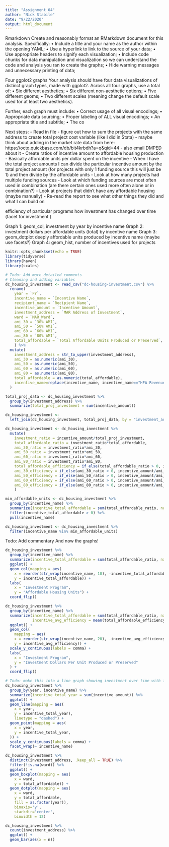 ```yaml
---
title: "Assignment 04"
author: "Nick Stabile"
date: "9/22/2020"
output: html_document
---
```

Rmarkdown
Create and reasonably format an RMarkdown document for this analysis. Specifically:
• Include a title and your name as the author within the opening YAML;
• Use a hyperlink to link to the source of your data;
• Use appropriate headers to signify each visualization;
• Include code chunks for data manipulation and visualization so we can understand the code and analysis
you ran to create the graphs;
• Hide warning messages and unnecessary printing of data;

Four ggplot2 graphs
Your analysis should have four data visualizations of distinct graph types, made with ggplot2. Across all four graphs, use a total of:
• Six different aesthetics;
• Six different non-aesthetic options;
• Five different geoms;
• Two different scales (meaning change the default scale used for at least two aesthetics).

Further, each graph must include:
• Correct usage of all visual encodings;
• Appropriate data sourcing;
• Proper labeling of ALL visual encodings;
• An appropriate title and subtitle;
• The co

Next steps:
- Read in file
- figure out how to sum the projects with the same address to create total project cost variable (like I did in Stata)
- maybe think about adding in the market rate data from here: https://octo.quickbase.com/db/bit4krbdh?a=q&qid=44
  - also email DMPED about it
- Create ratios of incentive amount to affordable housing production
  - Basically affordable units per dollar spent on the incentive
  - When I have the total project amounts I can divide the particular incentive amount by the total     project amount (for projects with only 1 funding source this will just be 1) and then divide by the affordable units 
- Look at how many projects had multiple funding sources
- Look at which funding sources are most often used in combination (are there certain ones used more often alone or in combination?)
- Look at projects that didn't have any affordable housing (maybe manually)
- Re-read the report to see what other things they did and what I can build on

efficiency of particular programs
how investment has changed over time (facet for investment )


Graph 1: geom_col, investment by year by incentive name
Graph 2: investment dollars per affordable units (total) by incentive name
Graph 3: geom_dotplot deeply affordable units produced by incentive name (maybe use facets?)
Graph 4: geom_hist, number of incentives used for projects


```r
knitr::opts_chunk$set(echo = TRUE)
library(tidyverse)
library(haven)
library(scales)
```

```r

# Todo: Add more detailed comments
# Cleaning and adding variables 
dc_housing_investment <- read_csv("dc-housing-investment.csv") %>% 
  rename(
    year = `FY`,
    incentive_name = `Incentive Name`,
    recipient_name = `Recipient Name`,
    incentive_amount = `Incentive Amount`, 
    investment_address = `MAR Address of Investment`,
    ward = `MAR_Ward`,
    ami_30 = `30% AMI`,
    ami_50 = `50% AMI`,
    ami_60 = `60% AMI`,
    ami_80 = `80% AMI`,
    total_affordable = `Total Affordable Units Produced or Preserved`,
    ) %>% 
  mutate(
    investment_address = str_to_upper(investment_address),
    ami_30 = as.numeric(ami_30),
    ami_50 = as.numeric(ami_50),
    ami_60 = as.numeric(ami_60),
    ami_80 = as.numeric(ami_80),
    total_affordable = as.numeric(total_affordable),
    incentive_name=replace(incentive_name, incentive_name=="HFA Revenue Bond Issuance", "HFA Revenue Bond")
  )

total_proj_data <- dc_housing_investment %>% 
  group_by(investment_address) %>% 
  summarize(total_proj_investment = sum(incentive_amount))

dc_housing_investment <- 
  left_join(dc_housing_investment, total_proj_data, by = "investment_address")

dc_housing_investment <- dc_housing_investment %>% 
  mutate(
    investment_ratio = incentive_amount/total_proj_investment,
    total_affordable_ratio = investment_ratio*total_affordable,
    ami_30_ratio = investment_ratio*ami_30,
    ami_50_ratio = investment_ratio*ami_50,
    ami_60_ratio = investment_ratio*ami_60,
    ami_80_ratio = investment_ratio*ami_80,
    total_affordable_efficiency = if_else(total_affordable_ratio > 0, incentive_amount/total_affordable_ratio, 0),
    ami_30_efficiency = if_else(ami_30_ratio > 0, incentive_amount/ami_30_ratio, 0),
    ami_50_efficiency = if_else(ami_50_ratio > 0, incentive_amount/ami_50_ratio, 0),
    ami_60_efficiency = if_else(ami_60_ratio > 0, incentive_amount/ami_60_ratio, 0),
    ami_80_efficiency = if_else(ami_80_ratio > 0, incentive_amount/ami_80_ratio, 0),
    )

min_affordable_units <- dc_housing_investment %>% 
  group_by(incentive_name) %>% 
  summarize(incentive_total_affordable = sum(total_affordable_ratio, na.rm = TRUE)) %>% 
  filter(incentive_total_affordable > 0) %>% 
  pull(incentive_name)

dc_housing_investment <- dc_housing_investment %>% 
  filter(incentive_name %in% min_affordable_units)

```

Todo: Add commentary
And now the graphs!

```r

dc_housing_investment %>% 
  group_by(incentive_name) %>% 
  summarize(incentive_total_affordable = sum(total_affordable_ratio, na.rm = TRUE)) %>%
  ggplot() +
  geom_col(mapping = aes(
    x = reorder(str_wrap(incentive_name, 10), -incentive_total_affordable), 
    y = incentive_total_affordable)) +
  labs(
    x = "Investment Program",
    y = "Affordable Housing Units") + 
  coord_flip()

dc_housing_investment %>% 
  group_by(incentive_name) %>% 
  summarize(incentive_total_affordable = sum(total_affordable_ratio, na.rm = TRUE),
            incentive_avg_efficiency = mean(total_affordable_efficiency, na.rm = TRUE)) %>%
  ggplot() +
  geom_col(
    mapping = aes(
    x = reorder(str_wrap(incentive_name, 20), -incentive_avg_efficiency), 
    y = incentive_avg_efficiency)) +
  scale_y_continuous(labels = comma) +
  labs(
    x = "Investment Program",
    y = "Investment Dollars Per Unit Produced or Preserved"
  ) + 
  coord_flip()

# Todo: make this into a line graph showing investment over time with facets for each program
dc_housing_investment %>% 
  group_by(year, incentive_name) %>% 
  summarize(incentive_total_year = sum(incentive_amount)) %>% 
  ggplot() +
  geom_line(mapping = aes(
    x = year, 
    y = incentive_total_year),
    linetype = "dashed") +
  geom_point(mapping = aes(
    x = year, 
    y = incentive_total_year,
  )) +
  scale_y_continuous(labels = comma) +
  facet_wrap(~ incentive_name)

dc_housing_investment %>% 
  distinct(investment_address, .keep_all = TRUE) %>% 
  filter(!is.na(ward)) %>% 
  ggplot() + 
  geom_boxplot(mapping = aes(
    x = ward, 
    y = total_affordable)) +
  geom_dotplot(mapping = aes(
    x = ward, 
    y = total_affordable,
    fill = as.factor(year)), 
    binaxis='y', 
    stackdir='center', 
    binwidth = 12)

dc_housing_investment %>% 
  count(investment_address) %>% 
  ggplot() + 
  geom_bar(aes(x = n))

```
